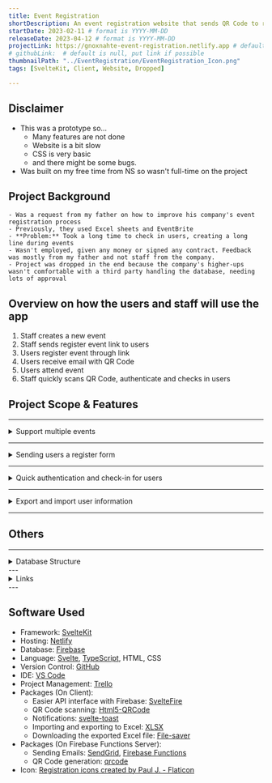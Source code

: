 ```yaml
---
title: Event Registration
shortDescription: An event registration website that sends QR Code to registered users and allows event staff to easily scan the QR Code to register and identify users.
startDate: 2023-02-11 # format is YYYY-MM-DD
releaseDate: 2023-04-12 # format is YYYY-MM-DD
projectLink: https://gnoxnahte-event-registration.netlify.app # default is null, put link if possible
# githubLink:  # default is null, put link if possible
thumbnailPath: "../EventRegistration/EventRegistration_Icon.png"
tags: [SvelteKit, Client, Website, Dropped]

---
```


## Disclaimer
- This was a prototype so...
    - Many features are not done
    - Website is a bit slow
    - CSS is very basic
    - and there might be some bugs.
- Was built on my free time from NS so wasn't full-time on the project

## Project Background
    - Was a request from my father on how to improve his company's event registration process
    - Previously, they used Excel sheets and EventBrite
    - **Problem:** Took a long time to check in users, creating a long line during events
    - Wasn't employed, given any money or signed any contract. Feedback was mostly from my father and not staff from the company.
    - Project was dropped in the end because the company's higher-ups wasn't comfortable with a third party handling the database, needing lots of approval

## Overview on how the users and staff will use the app
1. Staff creates a new event
2. Staff sends register event link to users
3. Users register event through link
4. Users receive email with QR Code
5. Users attend event
6. Staff quickly scans QR Code, authenticate and checks in users

## Project Scope & Features 

---

<details>
<summary>Support multiple events</summary>
- Creating and editing events
- Has simple validation for example
    - Any fields left blank
    - End time earlier than start time
    - (Database) Duplicate events

![Create Event page](../EventRegistration/EventRegistration_CreateEvent.png)
<center>Create Event Page</center>

</details>

---

<details>
<summary>Sending users a register form</summary>
- Easy to send the user a link to the form. [Sample event register link](https://gnoxnahte-event-registration.netlify.app/events/Sample%20Event%2001/register)
    - Note: It should send an email to your email address as long as the services are still working (I haven't been maintaining it as I've dropped the project)
    - Has simple validation like checking if all fields have been filled up or the email was already used

![Register Form](../EventRegistration/EventRegistration_RegisterForm.png)
<center>Register Form</center>

- After submitting the form, the user should get a QR Code with the event information. (Planned to send a reminder email a few days before the event but didn't do it since project was dropped)

![Email With QR Code](../EventRegistration/EventRegistration_Email.png)
<center>Email With QR Code</center>
</details>

---

<details>
<summary>Quick authentication and check-in for users</summary>
- Event staff can easily scan the QR Code.
- Shows different background depending on the person. E.g. If VIP, show blue
- Uses [Html5-QRCode](https://www.npmjs.com/package/html5-qrcode) to scan the QR Codes

![Staff Dashboard to see who checked in](../../../public/EventRegistration/EventRegistration_ScanQRCode.gif)
<center>Quick scanning of QR Code</center>

![Staff Dashboard to see who checked in](../EventRegistration/EventRegistration_EventDashboard.png)
<center>Staff Dashboard to see who checked in</center>

</details>

---

<details>
<summary>Export and import user information</summary>
- Export and import to Excel using [XLSX](https://www.npmjs.com/package/xlsx)

![Excel export](../EventRegistration/EventRegistration_ExcelExport.png)
<center>Export to Excel</center>

</details>

---

## Others
---

<details>
<summary>Database Structure</summary>

- Has many events
- Each event has:
    - Metadata about the event (Event Name, Start and End time, etc...)
    - Many users participating in the event
        - Each user has their own metadata (User name, email, etc...)

![Firebase Console for events](../EventRegistration/EventRegistration_FirebaseConsole_Events.png)
<center>Firebase Console for events</center>

![Firebase Console for users](../EventRegistration/EventRegistration_FirebaseConsole_Users.png)
<center>Firebase Console for users</center>

</details>
---
<details>
<summary>Links</summary>

- [Website](https://gnoxnahte-event-registration.netlify.app/events/) (Not Maintained since 12 April 2023)
- [Trello](https://trello.com/b/GtjaQjXf/event-registration)

</details>
---

## Software Used
- Framework: [SvelteKit](https://kit.svelte.dev/)
- Hosting: [Netlify](https://www.netlify.com/)
- Database: [Firebase](https://firebase.google.com/)
- Language: [Svelte](https://svelte.dev/), [TypeScript](https://www.typescriptlang.org/), HTML, CSS
- Version Control: [GitHub](https://github.com/)
- IDE: [VS Code](https://code.visualstudio.com/)
- Project Management: [Trello](https://trello.com/home)
- Packages (On Client):
    - Easier API interface with Firebase: [SvelteFire](https://github.com/codediodeio/sveltefire)
    - QR Code scanning: [Html5-QRCode](https://www.npmjs.com/package/html5-qrcode)
    - Notifications: [svelte-toast](https://github.com/zerodevx/svelte-toast)
    - Importing and exporting to Excel: [XLSX](https://www.npmjs.com/package/xlsx)
    - Downloading the exported Excel file: [File-saver](https://www.npmjs.com/package/file-saver)
- Packages (On Firebase Functions Server): 
    - Sending Emails: [SendGrid](https://sendgrid.com/), [Firebase Functions](https://firebase.google.com/docs/functions)
    - QR Code generation: [qrcode](https://www.npmjs.com/package/qrcode)
- Icon: <a href="https://www.flaticon.com/free-icons/registration" title="registration icons" target="_blank">Registration icons created by Paul J. - Flaticon</a>
